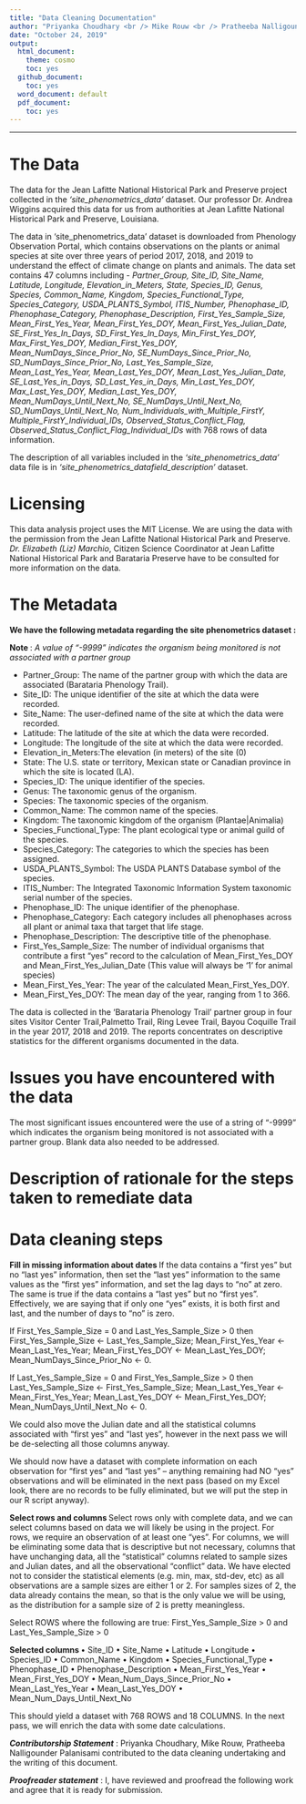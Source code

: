 ```yaml
---
title: "Data Cleaning Documentation"
author: "Priyanka Choudhary <br /> Mike Rouw <br /> Pratheeba Nalligounder Palanisami"
date: "October 24, 2019"
output:
  html_document:
    theme: cosmo
    toc: yes
  github_document:
    toc: yes
  word_document: default
  pdf_document:
    toc: yes
---
```

* * *
# The Data 
The data for the Jean Lafitte National Historical Park and Preserve project collected in the _'site_phenometrics_data'_ dataset. Our professor Dr. Andrea Wiggins acquired this data for us from authorities at Jean Lafitte National Historical Park and Preserve, Louisiana. 

The data in 'site_phenometrics_data' dataset is downloaded from Phenology Observation Portal, which contains observations on the plants or animal species at site over three years of period 2017, 2018, and 2019 to understand the effect of climate change on plants and animals. The data set contains 47 columns including - _Partner_Group, Site_ID, Site_Name, Latitude, Longitude, Elevation_in_Meters, State, Species_ID, Genus, Species, Common_Name, Kingdom, Species_Functional_Type, Species_Category, USDA_PLANTS_Symbol, ITIS_Number, Phenophase_ID, Phenophase_Category, Phenophase_Description, First_Yes_Sample_Size, Mean_First_Yes_Year, Mean_First_Yes_DOY, Mean_First_Yes_Julian_Date, SE_First_Yes_In_Days, SD_First_Yes_In_Days, Min_First_Yes_DOY,  Max_First_Yes_DOY, Median_First_Yes_DOY, Mean_NumDays_Since_Prior_No, SE_NumDays_Since_Prior_No, SD_NumDays_Since_Prior_No, Last_Yes_Sample_Size, Mean_Last_Yes_Year, Mean_Last_Yes_DOY, Mean_Last_Yes_Julian_Date, SE_Last_Yes_in_Days, SD_Last_Yes_in_Days, Min_Last_Yes_DOY, Max_Last_Yes_DOY, Median_Last_Yes_DOY, Mean_NumDays_Until_Next_No, SE_NumDays_Until_Next_No, SD_NumDays_Until_Next_No, Num_Individuals_with_Multiple_FirstY, Multiple_FirstY_Individual_IDs, Observed_Status_Conflict_Flag, Observed_Status_Conflict_Flag_Individual_IDs_ with 768 rows of data information.

The description of all variables included in the _'site_phenometrics_data'_ data file is in _'site_phenometrics_datafield_description'_ dataset.
 
# Licensing
This data analysis project uses the MIT License. We are using the data with the permission from the Jean Lafitte National Historical Park and Preserve. _Dr. Elizabeth (Liz) Marchio_, Citizen Science Coordinator at Jean Lafitte National Historical Park and Barataria Preserve have to be consulted for more information on the data. 

# The Metadata
**We have the following metadata regarding the site phenometrics dataset :**

**Note **: _A value of "-9999" indicates the organism being monitored is not associated with a partner group_

* Partner_Group: The name of the partner group with which the data are associated (Barataria Phenology Trail).	  
* Site_ID: The unique identifier of the site at which the data were recorded.
* Site_Name: The user-defined name of the site at which the data were recorded.	  
* Latitude: The latitude of the site at which the data were recorded.
* Longitude: The longitude of the site at which the data were recorded.   
* Elevation_in_Meters:The elevation (in meters) of the site (0)
* State: The U.S. state or territory, Mexican state or Canadian province in which the site is located (LA).
* Species_ID: The unique identifier of the species.
* Genus: The taxonomic genus of the organism.
* Species: The taxonomic species of the organism.
* Common_Name: The common name of the species.
* Kingdom:  The taxonomic kingdom of the organism (Plantae|Animalia)	  
* Species_Functional_Type: The plant ecological type or animal guild of the species. 
* Species_Category: The categories to which the species has been assigned.	 
* USDA_PLANTS_Symbol: The USDA PLANTS Database symbol of the species.	  
* ITIS_Number: The Integrated Taxonomic Information System taxonomic serial number of the species. 
* Phenophase_ID: The unique identifier of the phenophase.	 
* Phenophase_Category: Each category includes all phenophases across all plant or animal taxa that target that life stage.
* Phenophase_Description: The descriptive title of the phenophase. 
* First_Yes_Sample_Size: The number of individual organisms that contribute a first "yes" record to the calculation of Mean_First_Yes_DOY and Mean_First_Yes_Julian_Date (This value will always be '1' for animal species)	 
* Mean_First_Yes_Year: The year of the calculated Mean_First_Yes_DOY.	  
* Mean_First_Yes_DOY: The mean day of the year, ranging from 1 to 366.

The data is collected in the 'Barataria Phenology Trail' partner group in four sites Visitor Center Trail,Palmetto Trail, Ring Levee Trail, Bayou Coquille Trail in the year 2017, 2018 and 2019. The reports concentrates on descriptive statistics for the different organisms documented in the data.

# Issues you have encountered with the data

The most significant issues encountered were the use of a string of "-9999" which indicates the organism being monitored is not associated with a partner group. Blank data also needed to be addressed.

# Description of rationale for the steps taken to remediate data

# Data cleaning steps
**Fill in missing information about dates **
If the data contains a “first yes” but no “last yes” information, then set the “last yes” information to the same values as the “first yes” information, and set the lag days to “no” at zero.  The same is true if the data contains a “last yes” but no “first yes”.  Effectively, we are saying that if only one “yes” exists, it is both first and last, and the number of days to “no” is zero.

If First_Yes_Sample_Size = 0 and Last_Yes_Sample_Size > 0 then
	First_Yes_Sample_Size <- Last_Yes_Sample_Size;
	Mean_First_Yes_Year <- Mean_Last_Yes_Year;
	Mean_First_Yes_DOY <- Mean_Last_Yes_DOY;
	Mean_NumDays_Since_Prior_No <- 0.

If Last_Yes_Sample_Size = 0 and First_Yes_Sample_Size > 0 then
	Last_Yes_Sample_Size <- First_Yes_Sample_Size;
	Mean_Last_Yes_Year <- Mean_First_Yes_Year;
	Mean_Last_Yes_DOY <- Mean_First_Yes_DOY;
	Mean_NumDays_Until_Next_No <- 0.

We could also move the Julian date and all the statistical columns associated with “first yes” and “last yes”, however in the next pass we will be de-selecting all those columns anyway.

We should now have a dataset with complete information on each observation for “first yes” and “last yes” – anything remaining had NO “yes” observations and will be eliminated in the next pass (based on my Excel look, there are no records to be fully eliminated, but we will put the step in our R script anyway).

**Select rows and columns ** 
Select rows only with complete data, and we can select columns based on data we will likely be using in the project.  For rows, we require an observation of at least one “yes”.  For columns, we will be eliminating some data that is descriptive but not necessary, columns that have unchanging data, all the “statistical” columns related to sample sizes and Julian dates, and all the observational “conflict” data.  We have elected not to consider the statistical elements (e.g. min, max, std-dev, etc) as all observations are a sample sizes are either 1 or 2.  For samples sizes of 2, the data already contains the mean, so that is the only value we will be using, as the distribution for a sample size of 2 is pretty meaningless.

Select ROWS where the following are true:
	First_Yes_Sample_Size > 0 and Last_Yes_Sample_Size > 0

**Selected columns ** 
•	Site_ID
•	Site_Name
•	Latitude
•	Longitude
•	Species_ID
•	Common_Name
•	Kingdom
•	Species_Functional_Type
•	Phenophase_ID
•	Phenophase_Description
•	Mean_First_Yes_Year
•	Mean_First_Yes_DOY
•	Mean_Num_Days_Since_Prior_No
•	Mean_Last_Yes_Year
•	Mean_Last_Yes_DOY
•	Mean_Num_Days_Until_Next_No

This should yield a dataset with 768 ROWS and 18 COLUMNS.  In the next pass, we will enrich the data with some date calculations.

**_Contributorship Statement_** : Priyanka Choudhary, Mike Rouw, Pratheeba Nalligounder Palanisami contributed to the data cleaning undertaking and the writing of this document.


**_Proofreader statement_** : I, have reviewed and proofread the following work and agree that it is ready for submission.
